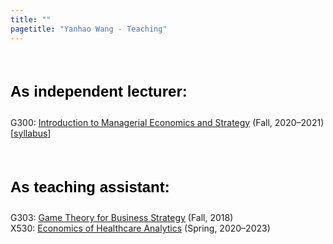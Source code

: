 ```yaml
---
title: ""
pagetitle: "Yanhao Wang - Teaching"
---
```


<link rel="stylesheet" href="style.css" type="text/css">
<br>

### <span style="color:Black;font-family:'Arial';font-size:18pt;font-weight:bold;line-height:2em">As independent lecturer:<span>

G300: [Introduction to Managerial Economics and Strategy](https://kelley.iu.edu/faculty-research/courses/course.html?ID=BUS-G300-63) (Fall, 2020--2021) [[syllabus](files/course/G300_Fall2021_Syllabus.pdf)]

<br>

### <span style="color:Black;font-family:'Arial';font-size:18pt;font-weight:bold;line-height:2em">As teaching assistant:<span>

G303: [Game Theory for Business Strategy](https://kelley.iu.edu/faculty-research/courses/course.html?ID=BUS-G303-64) (Fall, 2018) <br /> 
X530: [Economics of Healthcare Analytics](https://oneill.indiana.edu/doc/masters/mshm-curriculum.pdf) (Spring, 2020--2023)

